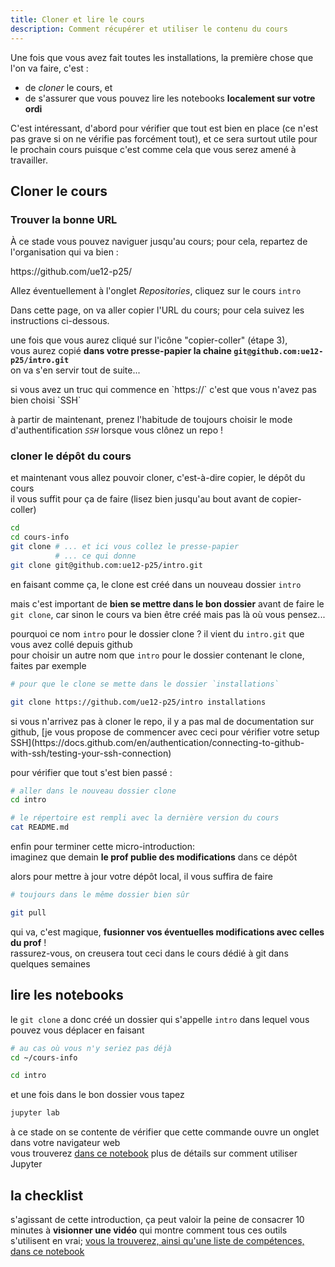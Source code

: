 ```yaml
---
title: Cloner et lire le cours
description: Comment récupérer et utiliser le contenu du cours
---
```



<SidebarToggle />


Une fois que vous avez fait toutes les installations, la première chose que l'on va faire, c'est :

* de *cloner* le cours, et
* de s'assurer que vous pouvez lire les notebooks **localement sur votre ordi**

C'est intéressant, d'abord pour vérifier que tout est bien en place (ce n'est pas grave si on ne vérifie pas forcément tout), et ce sera surtout utile pour le prochain cours puisque c'est comme cela que vous serez amené à travailler.

<LabeledAnchor label="label-clone-course" />

## Cloner le cours

### Trouver la bonne URL

À ce stade vous pouvez naviguer jusqu'au cours; pour cela, repartez de l'organisation qui va bien&nbsp;:

<Admonition type="tip" title="Lien GitHub">
https://github.com/ue12-p25/

Allez éventuellement à l'onglet *Repositories*, cliquez sur le cours `intro`

<ImageLoader filename="github-orga.png" />
</Admonition>

Dans cette page, on va aller copier l'URL du cours; pour cela suivez les instructions ci-dessous.

<ImageLoader filename="github-choose-ssh.png" />

une fois que vous aurez cliqué sur l'icône "copier-coller" (étape 3),  
vous aurez copié **dans votre presse-papier la chaine `git@github.com:ue12-p25/intro.git`**  
on va s'en servir tout de suite...

<Admonition title="https:// ?" type="danger">
si vous avez un truc qui commence en `https://` c'est que vous n'avez pas bien choisi `SSH` 
</Admonition>

<Admonition title="prenez toujours SSH !">

à partir de maintenant, prenez l'habitude de toujours choisir le mode d'authentification *`SSH`* lorsque vous clônez un repo !
</Admonition>

### cloner le dépôt du cours

et maintenant vous allez pouvoir cloner, c'est-à-dire copier, le dépôt du cours  
il vous suffit pour ça de faire (lisez bien jusqu'au bout avant de copier-coller)

```bash
cd
cd cours-info
git clone # ... et ici vous collez le presse-papier
          # ... ce qui donne
git clone git@github.com:ue12-p25/intro.git
```

<Admonition title="mettez-vous dans le bon dossier">

en faisant comme ça, le clone est créé dans un nouveau dossier `intro`  

mais c'est important de **bien se mettre dans le bon dossier** avant de faire le `git clone`,
car sinon le cours va bien être créé mais pas là où vous pensez...
</Admonition>

<Admonition title="un autre nom ?" collapsible>

pourquoi ce nom `intro` pour le dossier clone ? il vient du `intro.git` que vous avez collé depuis github  
pour choisir un autre nom que `intro` pour le dossier contenant le clone, faites par exemple

```bash
# pour que le clone se mette dans le dossier `installations`

git clone https://github.com/ue12-p25/intro installations
```
</Admonition>

<Admonition title="si ça échoue ?" collapsible>
si vous n'arrivez pas à cloner le repo, il y a pas mal de documentation sur github, 
[je vous propose de commencer avec ceci pour vérifier votre setup SSH](https://docs.github.com/en/authentication/connecting-to-github-with-ssh/testing-your-ssh-connection)
</Admonition>

<Admonition title="on vérifie le clone" type="caution" collapsible>

pour vérifier que tout s'est bien passé :

```bash
# aller dans le nouveau dossier clone
cd intro

# le répertoire est rempli avec la dernière version du cours
cat README.md
```
</Admonition>

<LabeledAnchor label="label-git-pull" />

<Admonition title="suivre les évolutions futures" collapsible type="tip">

enfin pour terminer cette micro-introduction:  
imaginez que demain **le prof publie des modifications** dans ce dépôt

alors pour mettre à jour votre dépôt local, il vous suffira de faire

```bash
# toujours dans le même dossier bien sûr

git pull
```

qui va, c'est magique, **fusionner vos éventuelles modifications avec celles du prof** !  
rassurez-vous, on creusera tout ceci dans le cours dédié à git dans quelques semaines
</Admonition>

## lire les notebooks

le `git clone` a donc créé un dossier qui s'appelle `intro` dans lequel vous pouvez vous déplacer en faisant

```bash
# au cas où vous n'y seriez pas déjà
cd ~/cours-info

cd intro
```

et une fois dans le bon dossier vous tapez
```bash
jupyter lab
```

à ce stade on se contente de vérifier que cette commande ouvre un onglet dans votre navigateur web  
vous trouverez [dans ce notebook](#label-jupyter) plus de détails sur comment utiliser Jupyter

## la checklist

s'agissant de cette introduction, ça peut valoir la peine de consacrer 10
minutes à **visionner une vidéo** qui montre comment tous ces outils s'utilisent
en vrai; [vous la trouverez, ainsi qu'une liste de compétences, dans ce
notebook](#label-checklist)
